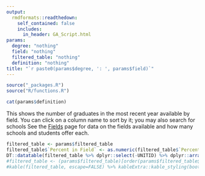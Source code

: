 ```yaml
---
output:
  rmdformats::readthedown:
    self_contained: false
    includes:
      in_header: GA_Script.html
params:
  degree: "nothing"
  field: "nothing"
  filtered_table: "nothing"
  definition: "nothing"
title: "`r paste0(params$degree, ': ', params$field)`"
---
```



```r
source("_packages.R")
source("R/functions.R")
```

```r
cat(params$definition)
```


This shows the number of graduates in the most recent year available by field. You can click on a column name to sort by it; you may also search for schools See the [Fields](fields.html) page for data on the fields available and how many schools and students offer each.



```r
filtered_table <- params$filtered_table
filtered_table$`Percent in Field` <- as.numeric(filtered_table$`Percent in Field`)
DT::datatable(filtered_table %>% dplyr::select(-UNITID) %>% dplyr::arrange(desc(`Percent in Field`)),  rownames=FALSE, escape=FALSE, extensions = c('FixedColumns', 'FixedHeader'), options=list(pageLength = 1000))
#filtered_table <- (params$filtered_table)[order(params$filtered_table$`Percent in Field`, decreasing=TRUE),]
#kable(filtered_table, escape=FALSE) %>% kableExtra::kable_styling(bootstrap_options = c("striped", "hover", "condensed"))
```
